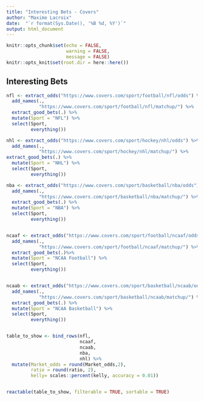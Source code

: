 ```yaml
---
title: "Interesting Bets - Covers"
author: "Maxime Lacroix"
date:  "`r format(Sys.Date(), '%B %d, %Y')`"
output: html_document
---
```


```r
knitr::opts_chunk$set(echo = FALSE,
                      warning = FALSE,
                      message = FALSE)
knitr::opts_knit$set(root.dir = here::here())

```

## Interesting Bets
```r
nfl <- extract_odds("https://www.covers.com/sport/football/nfl/odds") %>% 
  add_names(.,
            "https://www.covers.com/sport/football/nfl/matchup/") %>% 
  extract_good_bets(.) %>% 
  mutate(Sport = "NFL") %>% 
  select(Sport,
         everything())

nhl <- extract_odds("https://www.covers.com/sport/hockey/nhl/odds") %>% 
  add_names(.,
            "https://www.covers.com/sport/hockey/nhl/matchup/") %>% 
extract_good_bets(.) %>% 
  mutate(Sport = "NHL") %>% 
  select(Sport,
         everything())

nba <- extract_odds("https://www.covers.com/sport/basketball/nba/odds") %>% 
  add_names(.,
            "https://www.covers.com/sport/basketball/nba/matchup/") %>% 
  extract_good_bets(.) %>% 
  mutate(Sport = "NBA") %>% 
  select(Sport,
         everything())


ncaaf <- extract_odds("https://www.covers.com/sport/football/ncaaf/odds") %>% 
  add_names(.,
            "https://www.covers.com/sport/football/ncaaf/matchup/") %>% 
  extract_good_bets(.)%>% 
  mutate(Sport = "NCAA Football") %>% 
  select(Sport,
         everything())


ncaab <- extract_odds("https://www.covers.com/sport/basketball/ncaab/odds") %>% 
  add_names(.,
            "https://www.covers.com/sport/basketball/ncaab/matchup/") %>% 
  extract_good_bets(.) %>% 
  mutate(Sport = "NCAA Basketball") %>% 
  select(Sport,
         everything())


table_to_show <- bind_rows(nfl,
                           ncaaf,
                           ncaab,
                           nba,
                           nhl) %>% 
  mutate(Market_odds = round(Market_odds,2),
         ratio = round(ratio, 2),
         kelly= scales::percent(kelly, accuracy = 0.01))


reactable(table_to_show, filterable = TRUE, sortable = TRUE)

```
